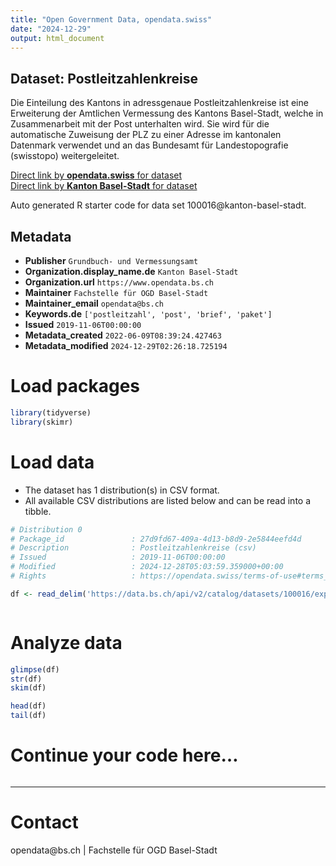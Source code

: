 ```yaml
---
title: "Open Government Data, opendata.swiss"
date: "2024-12-29"
output: html_document
---
```


## Dataset: Postleitzahlenkreise

Die Einteilung des Kantons in adressgenaue Postleitzahlenkreise ist eine Erweiterung der Amtlichen Vermessung des Kantons Basel-Stadt, welche in Zusammenarbeit mit der Post unterhalten wird. Sie wird für die automatische Zuweisung der PLZ zu einer Adresse im kantonalen Datenmark verwendet und an das Bundesamt für Landestopografie (swisstopo) weitergeleitet.

[Direct link by **opendata.swiss** for dataset](https://opendata.swiss/de/dataset/postleitzahlenkreise)<br>
[Direct link by **Kanton Basel-Stadt** for dataset](https://data.bs.ch/explore/dataset/100016/)

Auto generated R starter code for data set 100016@kanton-basel-stadt.

## Metadata

- **Publisher** `Grundbuch- und Vermessungsamt`
- **Organization.display_name.de** `Kanton Basel-Stadt`
- **Organization.url** `https://www.opendata.bs.ch`
- **Maintainer** `Fachstelle für OGD Basel-Stadt`
- **Maintainer_email** `opendata@bs.ch`
- **Keywords.de** `['postleitzahl', 'post', 'brief', 'paket']`
- **Issued** `2019-11-06T00:00:00`
- **Metadata_created** `2022-06-09T08:39:24.427463`
- **Metadata_modified** `2024-12-29T02:26:18.725194`


# Load packages

```r

library(tidyverse)
library(skimr)

```

# Load data

-   The dataset has 1 distribution(s) in CSV format.
-   All available CSV distributions are listed below and can be read into a tibble.

```r

# Distribution 0
# Package_id               : 27d9fd67-409a-4d13-b8d9-2e5844eefd4d
# Description              : Postleitzahlenkreise (csv)
# Issued                   : 2019-11-06T00:00:00
# Modified                 : 2024-12-28T05:03:59.359000+00:00
# Rights                   : https://opendata.swiss/terms-of-use#terms_by

df <- read_delim('https://data.bs.ch/api/v2/catalog/datasets/100016/exports/csv?use_labels=true')



```

# Analyze data

```r

glimpse(df)
str(df)
skim(df)

head(df)
tail(df)

```

# Continue your code here...

```r

```

------------------------------------------------------------------------

# Contact

opendata@bs.ch | Fachstelle für OGD Basel-Stadt
